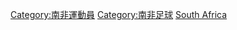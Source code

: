 {{Catnav|頁面分類|...|足球|各國足球|南非足球}}
{{Catnav|頁面分類|...|各國體育|各國足球|南非足球}}
{{Commonscat|Association football players from South Africa}}

[[Category:南非運動員|Category:南非運動員]]
[[Category:南非足球|Category:南非足球]]
[[Category:各国足球运动员|South Africa]]
